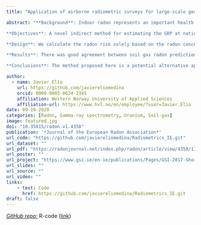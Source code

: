 ```yaml
---
title: "Application of airborne radiometric surveys for large-scale geogenic radon potential classification"

abstract: "**Background**: Indoor radon represents an important health issue to the general population. Therefore, accurate radon risk maps help public authorities to prioritise areas where mitigation actions should be implemented. As the main source of indoor radon is the soil where the building is constructed, maps derived from geogenic factors ([e.g. geogenic radon potential [GRP]) are viewed as valuable tools for radon mapping.

**Objectives**: A novel indirect method for estimating the GRP at national/regional level is presented and evaluated in this article.

**Design**: We calculate the radon risk solely based on the radon concentration in the soil and on the subsoil permeability. The soil gas radon concentration was estimated using airborne gamma-ray spectrometry (i.e. equivalent uranium [eU]), assuming a secular equilibrium between eU and radium (226Ra). The subsoil permeability was estimated based on groundwater subsoil permeability and superficial geology (i.e. quaternary geology) by assigning a permeability category to each soil type (i.e. low, moderate or high). Soil gas predictions were compared with in situ radon measurements for representative areas, and the resulting GRP map was validated with independent indoor radon data.

**Results**: There was good agreement between soil gas radon predictions and in situ measurements, and the resultant GRP map identifies potential radon risk areas. Our model shows that the probability of having an indoor radon concentration higher than the Irish reference level (200 Bq m-3) increases from c. 6% (5.2% – 7.1%) for an area classified as Low risk, to c. 9.7% (9.1% – 10.5%) for Moderate-Low risk areas, c. 14% (13.4% – 15.3%) for Moderate-High risk areas and c. 26% (24.5% – 28.6%) for High risk areas.

**Conclusions**: The method proposed here is a potential alternative approach for radon mapping when airborne radiometric data (i.e. eU) are available"

author: 
  - name: Javier Elío
    url: https://github.com/javiereliomedina
    orcid: 0000-0003-0624-2345
    affiliation: Western Norway University of Applied Sciences
    affiliation-url: https://www.hvl.no/en/employee/?user=Javier.Elio 
date: 09-19-2020
categories: [Radon, Gamma-ray spectrometry, Uranium, Soil-gas]
image: featured.jpg
doi: "10.35815/radon.v1.4358"
publication: '*Journal of the European Radon Association*'
url_code: "https://github.com/javiereliomedina/Radiometrics_IE.git"
url_dataset: ""
url_pdf: "https://radonjournal.net/index.php/radon/article/view/4358/11202"
url_poster: ""
url_project: "https://www.gsi.ie/en-ie/publications/Pages/GSI-2017-Short-Call-Crowley-An-All-Ireland-geogenic-indoor-radon-map.aspx"
url_slides: ""
url_source: ""
url_video: ""
links:
    - text: Code
      href: https://github.com/javiereliomedina/Radiometrics_IE.git
draft: false
---
```


[*GitHub repo*:]{.underline} R-code ([link](https://github.com/javiereliomedina/Radiometrics_IE.git))
